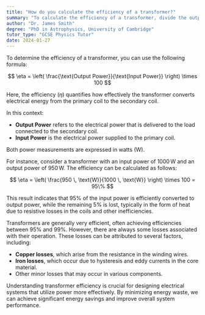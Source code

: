 ```yaml
---
title: "How do you calculate the efficiency of a transformer?"
summary: "To calculate the efficiency of a transformer, divide the output power by the input power and multiply by 100."
author: "Dr. James Smith"
degree: "PhD in Astrophysics, University of Cambridge"
tutor_type: "GCSE Physics Tutor"
date: 2024-01-27
---
```


To determine the efficiency of a transformer, you can use the following formula:

$$
\eta = \left( \frac{\text{Output Power}}{\text{Input Power}} \right) \times 100
$$

Here, the efficiency ($\eta$) quantifies how effectively the transformer converts electrical energy from the primary coil to the secondary coil. 

In this context:
- **Output Power** refers to the electrical power that is delivered to the load connected to the secondary coil.
- **Input Power** is the electrical power supplied to the primary coil.

Both power measurements are expressed in watts (W).

For instance, consider a transformer with an input power of $1000 \, \text{W}$ and an output power of $950 \, \text{W}$. The efficiency can be calculated as follows:

$$
\eta = \left( \frac{950 \, \text{W}}{1000 \, \text{W}} \right) \times 100 = 95\%
$$

This result indicates that $95\%$ of the input power is efficiently converted to output power, while the remaining $5\%$ is lost, typically in the form of heat due to resistive losses in the coils and other inefficiencies.

Transformers are generally very efficient, often achieving efficiencies between $95\%$ and $99\%$. However, there are always some losses associated with their operation. These losses can be attributed to several factors, including:
- **Copper losses**, which arise from the resistance in the winding wires.
- **Iron losses**, which occur due to hysteresis and eddy currents in the core material.
- Other minor losses that may occur in various components.

Understanding transformer efficiency is crucial for designing electrical systems that utilize power more effectively. By minimizing energy waste, we can achieve significant energy savings and improve overall system performance.
    
